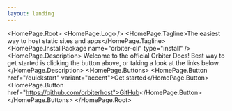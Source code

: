 ```yaml
---
layout: landing
---
```



<HomePage.Root>
  <HomePage.Logo />
  <HomePage.Tagline>The easiest way to host static sites and apps</HomePage.Tagline>
  <HomePage.InstallPackage name="orbiter-cli" type="install" />
  <HomePage.Description>
  Welcome to the official Orbiter Docs! Best way to get started is clicking the button above, or taking a look at the links below.
  </HomePage.Description>
  <HomePage.Buttons>
    <HomePage.Button href="/quickstart" variant="accent">Get started</HomePage.Button>
    <HomePage.Button href="https://github.com/orbiterhost">GitHub</HomePage.Button>
  </HomePage.Buttons>
</HomePage.Root>
